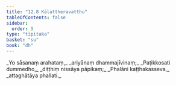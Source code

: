 ```yaml
---
title: "12.8 Kālattheravatthu"
tableOfContents: false
sidebar:
  order: 9
type: "tipitaka"
basket: "su"
book: "dh"
---
```



<DynamicBreadcrumb />

<Division number="164" book="dh">

<Paragraph number="176" type="verses" book="dh">
_Yo sāsanaṃ arahataṃ,_  
_ariyānaṃ dhammajīvinaṃ;_  
_Paṭikkosati dummedho,_  
_diṭṭhiṃ nissāya pāpikaṃ;_  
_Phalāni kaṭṭhakasseva,_  
_attaghātāya phallati._
</Paragraph>
</Division>